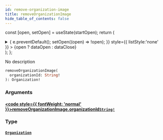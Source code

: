 ```yaml
---
id: remove-organization-image
title: removeOrganizationImage
hide_table_of_contents: false
---
```






const [open, setOpen] = useState(startOpen);
return (
<details {...(open ? { open: true } : {})} className="details" style={{ border:'none', boxShadow:'none', background:'var(--ifm-background-color)' }}>
<summary
onClick={(e) => {
e.preventDefault();
setOpen((open) => !open);
}}
style={{ listStyle:'none' }} >
{open ? dataOpen : dataClose}
</summary>
{open && children}
</details>
);
};

No description

```graphql
removeOrganizationImage(
  organizationId: String!
): Organization!
```

### Arguments

#### [<code style={{ fontWeight: 'normal' }}>removeOrganizationImage.<b>organizationId</b></code>](#)<Bullet />[`String!`](/schema/scalars/string) <Badge class="secondary" text="non-null"/> <Badge class="secondary" text="scalar"/>

>

### Type

#### [`Organization`](/schema/objects/organization) <Badge class="secondary" text="object"/>

>
